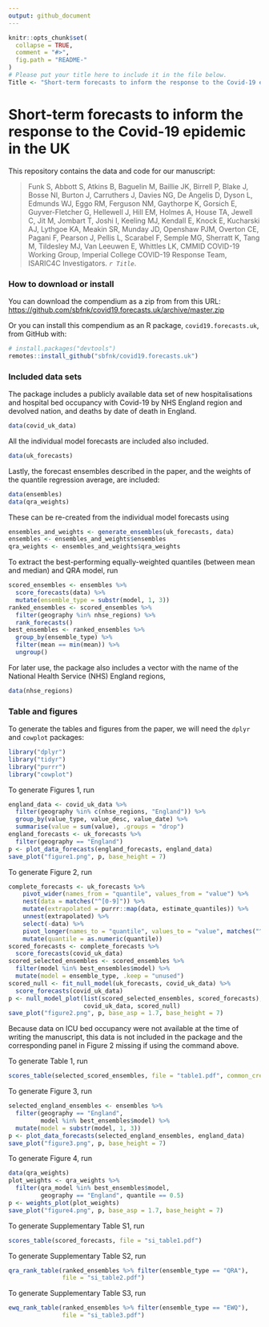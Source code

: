 ```yaml
---
output: github_document
---
```


<!-- README.md is generated from README.Rmd. Please edit that file -->

```r
knitr::opts_chunk$set(
  collapse = TRUE,
  comment = "#>",
  fig.path = "README-"
)
# Please put your title here to include it in the file below.
Title <- "Short-term forecasts to inform the response to the Covid-19 epidemic in the UK"
```

# Short-term forecasts to inform the response to the Covid-19 epidemic in the UK

This repository contains the data and code for our manuscript:

> Funk S, Abbott S, Atkins B, Baguelin M, Baillie JK, Birrell P, Blake J, Bosse NI, Burton J, Carruthers J, Davies NG, De Angelis D, Dyson L, Edmunds WJ, Eggo RM, Ferguson NM, Gaythorpe K, Gorsich E, Guyver-Fletcher G, Hellewell J, Hill EM, Holmes A, House TA, Jewell C, Jit M, Jombart T, Joshi I, Keeling MJ, Kendall E, Knock E, Kucharski AJ, Lythgoe KA, Meakin SR, Munday JD, Openshaw PJM, Overton CE, Pagani F, Pearson J, Pellis L, Scarabel F, Semple MG, Sherratt K, Tang M, Tildesley MJ, Van Leeuwen E, Whittles LK, CMMID COVID-19 Working Group, Imperial College COVID-19 Response Team, ISARIC4C Investigators. _`r Title`_. <!-- MedRxiv:, online at <https://doi.org/> -->

### How to download or install

You can download the compendium as a zip from from this URL: <https://github.com/sbfnk/covid19.forecasts.uk/archive/master.zip>

Or you can install this compendium as an R package, `covid19.forecasts.uk`, from GitHub with:

```r
# install.packages("devtools")
remotes::install_github("sbfnk/covid19.forecasts.uk")
```

### Included data sets

The package includes a publicly available data set of new hospitalisations and hospital bed occupancy with Covid-19 by NHS England region and devolved nation, and deaths by date of death in England.

```r
data(covid_uk_data)
```

All the individual model forecasts are included also included.

```r
data(uk_forecasts)
```

Lastly, the forecast ensembles described in the paper, and the weights of the quantile regression average, are included:

```r
data(ensembles)
data(qra_weights)
```

These can be re-created from the individual model forecasts using

```r
ensembles_and_weights <- generate_ensembles(uk_forecasts, data)
ensembles <- ensembles_and_weights$ensembles
qra_weights <- ensembles_and_weights$qra_weights
```

To extract the best-performing equally-weighted quantiles (between mean and median) and QRA model, run

```r
scored_ensembles <- ensembles %>%
  score_forecasts(data) %>%
  mutate(ensemble_type = substr(model, 1, 3))
ranked_ensembles <- scored_ensembles %>%
  filter(geography %in% nhse_regions) %>%
  rank_forecasts()
best_ensembles <- ranked_ensembles %>%
  group_by(ensemble_type) %>%
  filter(mean == min(mean)) %>%
  ungroup()
```

For later use, the package also includes a vector with the name of the National Health Service (NHS) England regions,

```r
data(nhse_regions)
```

### Table and figures

To generate the tables and figures from the paper, we will need the `dplyr` and `cowplot` packages:

```r
library("dplyr")
library("tidyr")
library("purrr")
library("cowplot")
```
To generate Figures 1, run

```r
england_data <- covid_uk_data %>% 
  filter(geography %in% c(nhse_regions, "England")) %>% 
  group_by(value_type, value_desc, value_date) %>% 
  summarise(value = sum(value), .groups = "drop")
england_forecasts <- uk_forecasts %>%
  filter(geography == "England")
p <- plot_data_forecasts(england_forecasts, england_data)
save_plot("figure1.png", p, base_height = 7)
```

To generate Figure 2, run

```r
complete_forecasts <- uk_forecasts %>%
    pivot_wider(names_from = "quantile", values_from = "value") %>%
    nest(data = matches("^[0-9]")) %>%
    mutate(extrapolated = purrr::map(data, estimate_quantiles)) %>%
    unnest(extrapolated) %>%
    select(-data) %>%
    pivot_longer(names_to = "quantile", values_to = "value", matches("^[0-9]")) %>%
    mutate(quantile = as.numeric(quantile))
scored_forecasts <- complete_forecasts %>%
  score_forecasts(covid_uk_data)
scored_selected_ensembles <- scored_ensembles %>%
  filter(model %in% best_ensembles$model) %>%
  mutate(model = ensemble_type, .keep = "unused")
scored_null <- fit_null_model(uk_forecasts, covid_uk_data) %>%
  score_forecasts(covid_uk_data)
p <- null_model_plot(list(scored_selected_ensembles, scored_forecasts), 
                     covid_uk_data, scored_null)
save_plot("figure2.png", p, base_asp = 1.7, base_height = 7)
```

Because data on ICU bed occupancy were not available at the time of writing the manuscript, this data is not included in the package and the corresponding panel in Figure 2 missing if using the command above.

To generate Table 1, run

```r
scores_table(selected_scored_ensembles, file = "table1.pdf", common_creation_dates = TRUE)
```

To generate Figure 3, run

```r
selected_england_ensembles <- ensembles %>%
  filter(geography == "England",
         model %in% best_ensembles$model) %>%
  mutate(model = substr(model, 1, 3))
p <- plot_data_forecasts(selected_england_ensembles, england_data)
save_plot("figure3.png", p, base_height = 7)
```

To generate Figure 4, run

```r
data(qra_weights) 
plot_weights <- qra_weights %>%
  filter(qra_model %in% best_ensembles$model,
         geography == "England", quantile == 0.5)
p <- weights_plot(plot_weights)
save_plot("figure4.png", p, base_asp = 1.7, base_height = 7)
```

To generate Supplementary Table S1, run

```r
scores_table(scored_forecasts, file = "si_table1.pdf")
```

To generate Supplementary Table S2, run

```r
qra_rank_table(ranked_ensembles %>% filter(ensemble_type == "QRA"),
               file = "si_table2.pdf")
```

To generate Supplementary Table S3, run

```r
ewq_rank_table(ranked_ensembles %>% filter(ensemble_type == "EWQ"),
               file = "si_table3.pdf")
```


